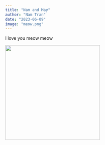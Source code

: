 ```yaml
---
title: "Nam and May"
author: "Nam Tran"
date: "2023-06-09"
image: "meow.png"
---
```


I love you meow meow

![](nm.png){fig-align="center" width="301"}
